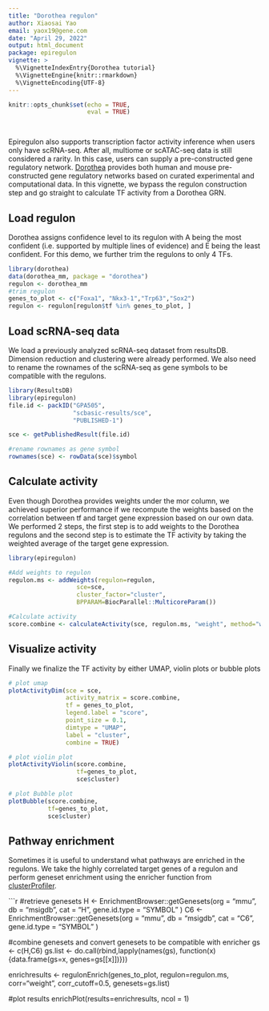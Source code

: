 ```yaml
---
title: "Dorothea regulon"
author: Xiaosai Yao
email: yaox19@gene.com
date: "April 29, 2022"
output: html_document
package: epiregulon
vignette: >
  %\VignetteIndexEntry{Dorothea tutorial}
  %\VignetteEngine{knitr::rmarkdown}
  %\VignetteEncoding{UTF-8}
---
```


```r
knitr::opts_chunk$set(echo = TRUE,
                      eval = TRUE)

  
```
Epiregulon also supports transcription factor activity inference when users only have scRNA-seq. After all, multiome or scATAC-seq data is still considered a rarity. In this case, users can supply a pre-constructed gene regulatory network. [Dorothea](https://saezlab.github.io/dorothea/articles/dorothea.html) provides both human and mouse pre-constructed gene regulatory networks based on curated experimental and computational data. In this vignette, we bypass the regulon construction step and go straight to calculate TF activity from a Dorothea GRN.


## Load regulon

Dorothea assigns confidence level to its regulon with A being the most confident (i.e. supported by multiple lines 
of evidence) and E being the least confident. For this demo, we further trim the regulons to only 4 TFs.

```r
library(dorothea)
data(dorothea_mm, package = "dorothea")
regulon <- dorothea_mm 
#trim regulon
genes_to_plot <- c("Foxa1", "Nkx3-1","Trp63","Sox2")
regulon <- regulon[regulon$tf %in% genes_to_plot, ]
```


## Load scRNA-seq data

We load a previously analyzed scRNA-seq dataset from resultsDB. Dimension reduction and clustering were already performed. We also need to rename the rownames of the scRNA-seq as gene symbols to be compatible with the regulons.

```r
library(ResultsDB)
library(epiregulon)
file.id <- packID("GPA505",
                  "scbasic-results/sce",
                  "PUBLISHED-1")

sce <- getPublishedResult(file.id)

#rename rownames as gene symbol
rownames(sce) <- rowData(sce)$symbol
```

## Calculate activity

Even though Dorothea provides weights under the mor column, we achieved superior performance if we recompute the weights based on
the correlation between tf and target gene expression based on our own data. We performed 2 steps, the first step is to add weights to the Dorothea regulons and the second step is to estimate the TF activity by taking the weighted average of the target gene expression.

``` r

library(epiregulon)

#Add weights to regulon
regulon.ms <- addWeights(regulon=regulon,
                   sce=sce,
                   cluster_factor="cluster",
                   BPPARAM=BiocParallel::MulticoreParam())

#Calculate activity
score.combine <- calculateActivity(sce, regulon.ms, "weight", method="weightedMean")

```


## Visualize activity

Finally we finalize the TF activity by either UMAP, violin plots or bubble plots
```r


# plot umap
plotActivityDim(sce = sce, 
                activity_matrix = score.combine,
                tf = genes_to_plot, 
                legend.label = "score",
                point_size = 0.1,
                dimtype = "UMAP", 
                label = "cluster", 
                combine = TRUE)

# plot violin plot
plotActivityViolin(score.combine, 
                   tf=genes_to_plot, 
                   sce$cluster)

# plot Bubble plot
plotBubble(score.combine, 
           tf=genes_to_plot, 
           sce$cluster)
```

## Pathway enrichment
Sometimes it is useful to understand what pathways are enriched in the regulons. We take the highly correlated target genes of a regulon and perform geneset enrichment using the enricher function from [clusterProfiler](http://yulab-smu.top/biomedical-knowledge-mining-book/universal-api.html).

```r
#retrieve genesets
H <- EnrichmentBrowser::getGenesets(org = "mmu", db = "msigdb", cat = "H", gene.id.type = "SYMBOL" )
C6 <- EnrichmentBrowser::getGenesets(org = "mmu", db = "msigdb", cat = "C6", gene.id.type = "SYMBOL" )

#combine genesets and convert genesets to be compatible with enricher
gs <- c(H,C6)
gs.list <- do.call(rbind,lapply(names(gs), function(x) {data.frame(gs=x, genes=gs[[x]])}))

enrichresults <- regulonEnrich(genes_to_plot, regulon=regulon.ms, corr="weight",
                            corr_cutoff=0.5, genesets=gs.list)

#plot results
enrichPlot(results=enrichresults, ncol = 1)



